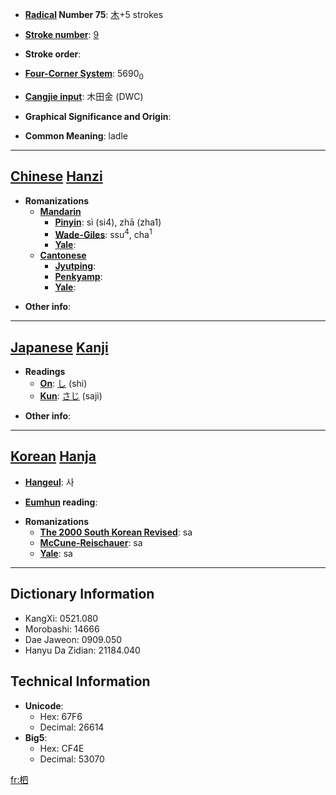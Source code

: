* '''[[Wiktionary:Chinese radical index| Radical]] Number 75''': [[Wiktionary:Chinese radical index 木|木]]+5 strokes

* '''[[Wiktionary:Chinese total strokes index|Stroke number]]''': [[Wiktionary:Chinese total strokes index 9|9]]

* '''Stroke order''': 

* '''[[Wiktionary:Chinese four corner index|Four-Corner System]]''': 5690<sub>0</sub>

* '''[[Wiktionary:Chinese Cangjie index|Cangjie input]]''': 木田金 (DWC)

* '''Graphical Significance and Origin''': 

* '''Common Meaning''': ladle

----

== [[Chinese]] [[Hanzi]] ==

* '''Romanizations'''
** '''[[Mandarin]]'''
*** '''[[Pinyin]]''': sì (si4), zhā (zha1)
*** '''[[Wade-Giles]]''': ssu<sup>4</sup>, cha<sup>1</sup>
*** '''[[Yale]]''': 
** '''[[Cantonese]]'''
*** '''[[Jyutping]]''':
*** '''[[Penkyamp]]''': 
*** '''[[Yale]]''': 

* '''Other info''': 

----

== [[Japanese]] [[Kanji]] ==

* '''Readings'''
** '''[[On]]''': [[し]] (shi)
** '''[[Kun]]''': [[さじ]] (saji)

* '''Other info''':  

----

== [[Korean]] [[Hanja]] ==

* '''[[Hangeul]]''': 사

* '''[[Eumhun]] reading''': 

* '''Romanizations'''
** '''[[The 2000 South Korean Revised Romanization|The 2000 South Korean Revised]]''': sa
** '''[[McCune-Reischauer]]''': sa
** '''[[Yale]]''': sa

----

== Dictionary Information ==

* KangXi: 0521.080
* Morobashi: 14666
* Dae Jaweon: 0909.050
* Hanyu Da Zidian: 21184.040

== Technical Information ==

* '''Unicode''':
** Hex: 67F6
** Decimal: 26614
* '''Big5''':
** Hex: CF4E
** Decimal: 53070

[[fr:柶]]